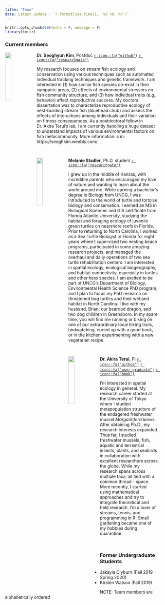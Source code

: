 ```yaml
---
title: "Team"
date: Latest update - `r format(Sys.time(), '%d %B, %Y')`
---
```


```r
knitr::opts_chunk$set(echo = F, message = F)
library(knitr)
```

### Current members

<div class="clearfix">
<img src="image/img_sk.jpg" style = "vertical-align:top; width: 20%" align = left>
**Dr. Seoghyun Kim**, Postdoc [`r icon::fa("github")`](https://github.com/seoghyunkim/) [`r icon::fa("researchgate")`](https://www.researchgate.net/profile/Seoghyun_Kim)\

My research focuses on stream fish ecology and conservation using various techniques such as automated individual tracking techniques and genetic framework. I am interested in (1) how similar fish species co-exist in their sympatric areas, (2) effects of environmental stressors on fish community structure, and (3) how individual traits (e.g., behavior) affect reproductive success. My doctoral dissertation was to characterize reproductive ecology of nest-building stream fish (bluehead chub) and assess the effects of interactions among individuals and their variation on fitness consequences. As a postdoctoral fellow in Dr. Akira Terui’s lab, I am currently handling a huge dataset to understand impacts of various environmental factors on fish metacommunity. More information is in: https://seoghkim.weebly.com/
</div>
\

<div class="clearfix">
<img src="image/img_ms.jpg" style = "vertical-align:top; width: 20%" align = left>
**Melanie Stadler**, Ph.D. student [`r icon::fa("researchgate")`](https://www.researchgate.net/profile/Melanie_Stadler)

I grew up in the middle of Kansas, with incredible parents who encouraged my love of nature and wanting to learn about the world around me.  While earning a bachelor’s degree in Biology from UNCG, I was introduced to the world of turtle and tortoise biology and conservation.  I earned an MS in Biological Sciences and GIS certificate from Florida Atlantic University, studying the habitat and foraging ecology of juvenile green turtles on nearshore reefs in Florida.  Prior to returning to North Carolina, I worked as a Sea Turtle Biologist in Florida for eight years where I supervised two nesting beach programs, participated in some amazing research projects, and managed the overhaul and daily operations of two sea turtle rehabilitation centers.  I am interested in spatial ecology, ecological biogeography, and habitat connectivity, especially in turtles and other herp species.  I am excited to be part of UNCG’s Department of Biology, Environmental Health Science PhD program, and I plan to focus my PhD research on threatened bog turtles and their wetland habitat in North Carolina.  I live with my husband, Brian, our bearded dragon, and two dog children in Greensboro.  In my spare time, you will find me running or biking on one of our extraordinary local hiking trails, birdwatching, curled up with a good book, or in the kitchen experimenting with a new vegetarian recipe.
</div>
\

<div class="clearfix">
<img src="image/img_at.jpg" style = "vertical-align:top; width: 20%" align = left>
**Dr. Akira Terui**, PI [`r icon::fa("github")`](https://github.com/aterui/) [`r icon::fa("user-graduate")`](https://scholar.google.com/citations?user=H9OuCKsAAAAJ&hl=ja&authuser=1) 
[`r icon::fa("book")`](https://publons.com/researcher/1241876/akira-terui/)\

I'm interested in spatial ecology in general. My research career started at the University of Tokyo where I studied metapopulation structure of the endagered freshwater mussel *Margaritifera laevis*. After obtaining Ph.D., my research interests expanded. Thus far, I studied freshwater mussels, fish, aquatic and terrestrial insects, plants, and seabirds in collaboration with excellent researchers across the globe. While my research spans across multiple taxa, all tied with a common thread - space. More recently, I started using mathematical approaches and try to integrate theoretical and field research. I'm a lover of streams, tennis, and programming in R. Small gardening became one of my hobbies during quarantine.
</div>
\

### Former Undergraduate Students

- Jakayla Clyburn (Fall 2019 - Spring 2020)
- Kirsten Watson (Fall 2019)

NOTE: Team members are alphabetically ordered